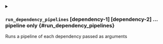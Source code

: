 

<details className="config-field -function" data-expandable="true">
<summary>

### `run_dependency_pipelines` <span class="config-field-type">[dependency-1] [dependency-2] ...</span> <span class="config-field-enum"></span> <span class="config-field-default -return"></span> <span class="config-field-required" data-required="true">pipeline only</span>  {#run_dependency_pipelines}

Runs a pipeline of each dependency passed as arguments

</summary>

<PartialPipeline />
<PartialExclude />
<PartialOnly />
<PartialSequential />
<PartialAll />


</details>
